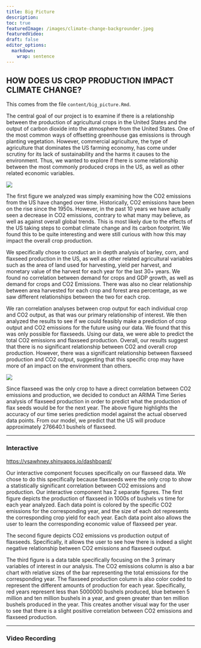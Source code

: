 ```yaml
---
title: Big Picture
description:     
toc: true
featuredImage: /images/climate-change-backgrounder.jpeg 
featuredVideo:
draft: false
editor_options: 
  markdown: 
    wrap: sentence
---
```


## HOW DOES US CROP PRODUCTION IMPACT CLIMATE CHANGE?

This comes from the file `content/big_picture.Rmd`.

The central goal of our project is to examine if there is a relationship between the production of agricultural crops in the United States and the output of carbon dioxide into the atmosphere from the United States.
One of the most common ways of offsetting greenhouse gas emissions is through planting vegetation.
However, commercial agriculture, the type of agriculture that dominates the US farming economy, has come under scrutiny for its lack of sustainability and the harms it causes to the environment.
Thus, we wanted to explore if there is some relationship between the most commonly produced crops in the US, as well as other related economic variables.

![](images/bigpic1.PNG)

The first figure we analyzed was simply examining how the CO2 emissions from the US have changed over time.
Historically, CO2 emissions have been on the rise since the 1950s.
However, in the past 10 years we have actually seen a decrease in CO2 emissions, contrary to what many may believe, as well as against overall global trends.
This is most likely due to the effects of the US taking steps to combat climate change and its carbon footprint.
We found this to be quite interesting and were still curious with how this may impact the overall crop production.

We specifically chose to conduct an in depth analysis of barley, corn, and flaxseed production in the US, as well as other related agricultural variables such as the area of land used for harvesting, yield per harvest, and monetary value of the harvest for each year for the last 30+ years.
We found no correlation between demand for crops and GDP growth, as well as demand for crops and CO2 Emissions.
There was also no clear relationship between area harvested for each crop and forest area percentage, as we saw different relationships between the two for each crop.

We ran correlation analyses between crop output for each individual crop and CO2 output, as that was our primary relationship of interest.
We then analyzed the results to see if we could feasibly make a prediction of crop output and CO2 emissions for the future using our data.
We found that this was only possible for flaxseeds.
Using our data, we were able to predict the total CO2 emissions and flaxseed production.
Overall, our results suggest that there is no significant relationship between CO2 and overall crop production.
However, there was a significant relationship between flaxseed production and CO2 output, suggesting that this specific crop may have more of an impact on the environment than others.

![](images/bigpic2.PNG)

Since flaxseed was the only crop to have a direct correlation between CO2 emissions and production, we decided to conduct an ARIMA Time Series analysis of flaxseed production in order to predict what the production of flax seeds would be for the next year.
The above figure highlights the accuracy of our time series prediction model against the actual observed data points.
From our model, we predict that the US will produce approximately 276640.1 bushels of flaxseed.

------------------------------------------------------------------------

### Interactive

<https://vsawhney.shinyapps.io/dashboard/>

Our interactive component focuses specifically on our flaxseed data.
We chose to do this specifically because flaxseeds were the only crop to show a statistically significant correlation between CO2 emissions and production.
Our interactive component has 2 separate figures.
The first figure depicts the production of flaxseed in 1000s of bushels vs time for each year analyzed.
Each data point is colored by the specific CO2 emissions for the corresponding year, and the size of each dot represents the corresponding crop yield for each year.
Each data point also allows the user to learn the corresponding economic value of flaxseed per year.

The second figure depicts CO2 emissions vs production output of flaxseeds. Specifically, it allows the user to see how there is indeed a slight negative relationship between CO2 emissions and flaxseed output.

The third figure is a data table specifically focusing on the 3 primary variables of interest in our analysis. The CO2 emissions column is also a bar chart with relative sizes of the bar representing the total emissions for the corresponding year. The flaxseed production column is also color coded to represent the different amounts of production for each year. Specifically, red years represent less than 5000000 bushels produced, blue between 5 million and ten million bushels in a year, and green greater than ten million bushels produced in the year. This creates another visual way for the user to see that there is a slight positive correlation between CO2 emissions and flaxseed production.  


------------------------------------------------------------------------

### Video Recording
